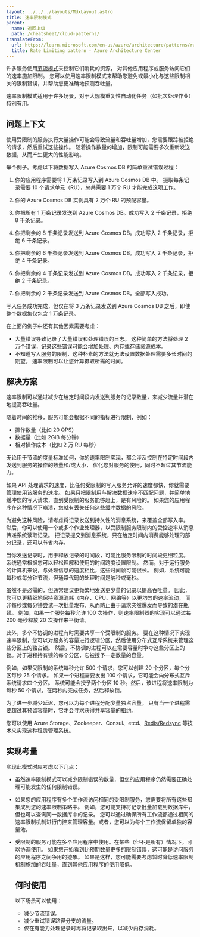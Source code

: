 ```yaml
---
layout: ../../../layouts/MdxLayout.astro
title: 速率限制模式
parent:
  name: 返回上级
  path: /cheatsheet/cloud-patterns/
translateFrom:
  url: https://learn.microsoft.com/en-us/azure/architecture/patterns/rate-limiting-pattern
  title: Rate Limiting pattern - Azure Architecture Center
---
```


许多服务使用[节流模式](/cheatsheet/cloud-patterns/throttling)来控制它们消耗的资源，
对其他应用程序或服务访问它们的速率施加限制。
您可以使用速率限制模式来帮助您避免或最小化与这些限制相关的限制错误，并帮助您更准确地预测吞吐量。

速率限制模式适用于许多场景，对于大规模重复性自动化任务（如批次处理作业）特别有用。

## 问题上下文

使用受限制的服务执行大量操作可能会导致流量和吞吐量增加，您需要跟踪被拒绝的请求，然后重试这些操作。
随着操作数量的增加，限制可能需要多次重新发送数据，从而产生更大的性能影响。

举个例子。考虑以下将数据写入 Azure Cosmos DB 的简单重试错误过程：

1. 你的应用程序需要将 1 万条记录写入到 Azure Cosmos DB 中。
   摄取每条记录需要 10 个请求单元（RU），总共需要 1 万个 RU 才能完成这项工作。

2. 你的 Azure Cosmos DB 实例具有 2 万个 RU 的预配容量。

3. 你把所有 1 万条记录发送到 Azure Cosmos DB。成功写入 2 千条记录，拒绝 8 千条记录。

4. 你把剩余的 8 千条记录发送到 Azure Cosmos DB。成功写入 2 千条记录，拒绝 6 千条记录。

5. 你把剩余的 6 千条记录发送到 Azure Cosmos DB。成功写入 2 千条记录，拒绝 4 千条记录。

6. 你把剩余的 4 千条记录发送到 Azure Cosmos DB。成功写入 2 千条记录，拒绝 2 千条记录。

7. 你把剩余的 2 千条记录发送到 Azure Cosmos DB。全部写入成功。

写入任务成功完成，但仅在将 3 万条记录发送到 Azure Cosmos DB 之后，即使整个数据集仅包含 1 万条记录。

在上面的例子中还有其他因素需要考虑：

- 大量错误导致记录了大量错误和处理错误的日志。
  这种简单的方法将处理 2 万个错误，记录这些错误可能会增加处理、内存或存储资源成本。
- 不知道写入服务的限制，这种朴素的方法就无法设置数据处理需要多长时间的期望。
  速率限制可以让您计算摄取所需的时间。

## 解决方案

速率限制可以通过减少在给定时间段内发送到服务的记录数量，来减少流量并潜在地提高吞吐量。

随着时间的推移，服务可能会根据不同的指标进行限制，例如：

- 操作数量（比如 20 QPS）
- 数据量（比如 2GiB 每分钟）
- 相对操作成本（比如 2 万 RU 每秒）

无论用于节流的度量标准如何，你的速率限制实现，都会涉及控制在特定时间段内发送到服务的操作的数量和/或大小，
优化您对服务的使用，同时不超过其节流能力。

如果 API 处理请求的速度，比任何受限制的写入服务允许的速度都快，你就需要管理使用该服务的速度。
如果只把限制用与解决数据速率不匹配问题，并简单地缓冲您的写入请求，直到受限制的服务能够赶上，是有风险的。
如果您的应用程序在这种情况下崩溃，您就有丢失任何这些缓冲数据的风险。

为避免这种风险，请考虑将记录发送到持久性的消息系统，来覆盖全部写入率。
然后，你可以使用一个或多个作业处理器，以受限制服务限制内的受控速率从消息传递系统读取记录。
把记录提交到消息系统，只在给定时间内消费能够处理的部分记录，还可以节省内存。

当你发送记录时，用于释放记录的时间段，可能比服务限制的时间段更细粒度。
系统通常根据您可以轻松理解和使用的时间跨度设置限制。
然而，对于运行服务的计算机来说，与处理信息的速度相比，这些时间帧可能很长。
例如，系统可能每秒或每分钟节流，但通常代码的处理时间是纳秒或毫秒。

虽然不是必需的，但通常建议更频繁地发送更少量的记录以提高吞吐量。
因此，您可以更精细地保持资源消耗（内存、CPU、网络等）以更均匀的速率流动，
而非每秒或每分钟尝试一次批量发布，从而防止由于请求突然爆发而导致的潜在瓶颈。
例如，如果一个服务每秒允许 100 次操作，则速率限制器的实现可以通过每 200 毫秒释放 20 次操作来平衡请。

此外，多个不协调的进程有时需要共享一个受限制的服务。
要在这种情况下实现速率限制，您可以对服务的容量进行逻辑分区，然后使用分布式互斥系统来管理这些分区上的独占锁。
然后，不协调的进程可以在需要容量时争夺这些分区上的锁。对于进程持有锁的每个分区，它被授予一定数量的容量。

例如，如果受限制的系统每秒允许 500 个请求，您可以创建 20 个分区，每个分区每秒 25 个请求。
如果一个进程需要发出 100 个请求，它可能会向分布式互斥系统请求四个分区。
系统可能会授予两个分区 10 秒。然后，该进程将速率限制为每秒 50 个请求，在两秒内完成任务，然后释放锁。

为了进一步减少延迟，您可以为每个进程分配少量独占容量。
只有当一个进程需要超过其预留容量时，它才会寻求获得共享容量的租约。

您可以使用 Azure Storage、Zookeeper、Consul、etcd、[Redis/Redsync](https://github.com/go-redsync/redsync)
等技术来实现这种租赁管理系统。

## 实现考量

实现此模式时应考虑以下几点：

- 虽然速率限制模式可以减少限制错误的数量，但您的应用程序仍然需要正确处理可能发生的任何限制错误。

- 如果您的应用程序有多个工作流访问相同的受限制服务，您需要将所有这些都集成到您的速率限制策略中。
  例如，您可能支持将记录批量加载到数据库中，但也可以查询同一数据库中的记录。
  您可以通过确保所有工作流都通过相同的速率限制机制进行门控来管理容量。或者，您可以为每个工作流保留单独的容量池。

- 受限制的服务可能在多个应用程序中使用。在某些（但不是所有）情况下，可以协调使用。
  如果您开始看到比预期数量更多的限制错误，这可能是访问服务的应用程序之间争用的迹象。
  如果是这样，您可能需要考虑暂时降低速率限制机制施加的吞吐量，直到其他应用程序的使用降低。

  ## 何时使用

  以下场景可以使用：

  - 减少节流错误。
  - 减少重试错误路径分支的流量。
  - 仅在有能力处理记录时再将记录取出来，以减少内存消耗。